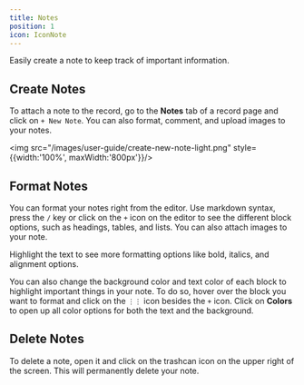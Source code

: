 ---
title: Notes
position: 1
icon: IconNote
---


Easily create a note to keep track of important information. 

## Create Notes 

To attach a note to the record, go to the <b>Notes</b> tab of a record page and click on `+ New Note`. You can also format, comment, and upload images to your notes.   

<img src="/images/user-guide/create-new-note-light.png" style={{width:'100%', maxWidth:'800px'}}/>

## Format Notes 

You can format your notes right from the editor. Use markdown syntax, press the `/` key or click on the `+` icon on the editor to see the different block options, such as headings, tables, and lists. You can also attach images to your note. 

Highlight the text to see more formatting options like bold, italics, and alignment options. 

You can also change the background color and text color of each block to highlight important things in your note. To do so, hover over the block you want to format and click on the `⋮⋮` icon besides the `+` icon. Click on <b>Colors</b> to open up all color options for both the text and the background.  

## Delete Notes

To delete a note, open it and click on the trashcan icon on the upper right of the screen. This will permanently delete your note. 



